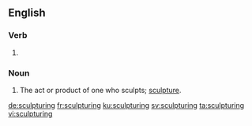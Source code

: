==English==

===Verb===
{{head|en|present participle}}

# {{present participle of|sculpture|lang=en|nocat=1}}

===Noun===
{{en-noun}}

# The act or product of one who sculpts; [[sculpture]].

[[de:sculpturing]]
[[fr:sculpturing]]
[[ku:sculpturing]]
[[sv:sculpturing]]
[[ta:sculpturing]]
[[vi:sculpturing]]